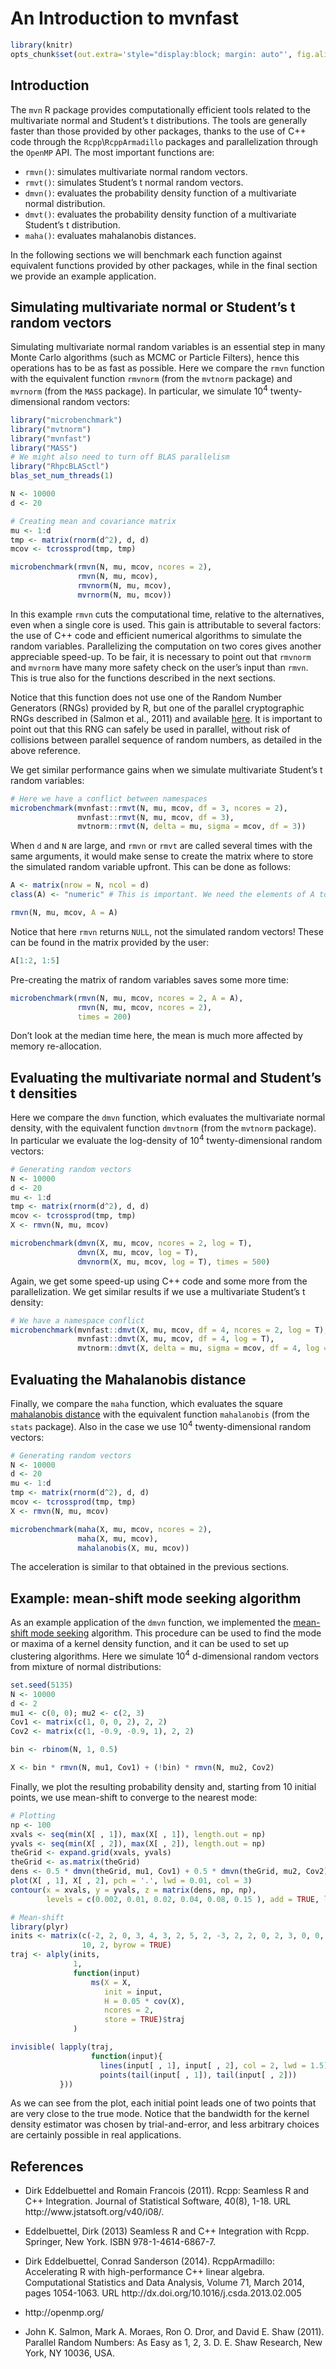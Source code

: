 
<!--
%\VignetteEngine{knitr::docco_linear}
%\VignetteIndexEntry{mvnfast_vignette}
-->
  
An Introduction to **mvnfast**
=======================================
  
```r
library(knitr)
opts_chunk$set(out.extra='style="display:block; margin: auto"', fig.align="center", tidy=FALSE)
```


Introduction
------------
  
The `mvn` R package provides computationally efficient tools related to the multivariate normal and Student's t distributions. 
The tools are generally faster than those provided by other packages, thanks to the use of C++ code through the 
`Rcpp`\\`RcppArmadillo` packages and parallelization through the `OpenMP` API. The most important functions are:

- `rmvn()`: simulates multivariate normal random vectors.
- `rmvt()`: simulates Student's t normal random vectors.
- `dmvn()`: evaluates the probability density function of a multivariate normal distribution.  
- `dmvt()`: evaluates the probability density function of a multivariate Student's t distribution.  
- `maha()`: evaluates mahalanobis distances.

In the following sections we will benchmark each function against equivalent functions provided by other packages, while in the final section we provide an example application.


Simulating multivariate normal or Student's t random vectors
----------------------------
  
Simulating multivariate normal random variables is an essential step in many Monte Carlo algorithms (such as MCMC or Particle Filters),
 hence this operations has to be as fast as possible. Here we compare the `rmvn` function with the equivalent function `rmvnorm` 
(from the `mvtnorm` package) and `mvrnorm` (from the `MASS` package). In particular, we simulate $10^4$ twenty-dimensional random vectors:
```r
library("microbenchmark")
library("mvtnorm")
library("mvnfast")
library("MASS")
# We might also need to turn off BLAS parallelism 
library("RhpcBLASctl")
blas_set_num_threads(1)
```
```r
N <- 10000
d <- 20

# Creating mean and covariance matrix
mu <- 1:d
tmp <- matrix(rnorm(d^2), d, d)
mcov <- tcrossprod(tmp, tmp)

microbenchmark(rmvn(N, mu, mcov, ncores = 2),
               rmvn(N, mu, mcov),
               rmvnorm(N, mu, mcov),
               mvrnorm(N, mu, mcov))
```

In this example `rmvn` cuts the computational time, relative to the alternatives, even when a single core is used. This gain is attributable to several factors: the use of C++ code and efficient numerical algorithms to simulate the random variables. Parallelizing the computation on two cores gives another appreciable speed-up. To be fair, it is necessary to point out that `rmvnorm` and `mvrnorm` have many more safety check on the user's input than `rmvn`. This is true also for the functions described in the next sections.

Notice that this function does not use one of the Random Number Generators (RNGs) provided by R, but one  of the parallel cryptographic RNGs described in (Salmon et al., 2011) and available [here](http://www.sitmo.com). It is important to point out that this RNG can safely be used in parallel, without risk of collisions between parallel sequence of random numbers, as detailed in the above reference.

We get similar performance gains when we simulate multivariate Student's t random variables:
```r
# Here we have a conflict between namespaces
microbenchmark(mvnfast::rmvt(N, mu, mcov, df = 3, ncores = 2),
               mvnfast::rmvt(N, mu, mcov, df = 3),
               mvtnorm::rmvt(N, delta = mu, sigma = mcov, df = 3))
```

When `d` and `N` are large, and `rmvn` or `rmvt` are called several times with the same arguments, it would make sense to create the matrix where to store the simulated random variable upfront. This can be done as follows:
```r
A <- matrix(nrow = N, ncol = d)
class(A) <- "numeric" # This is important. We need the elements of A to be of class "numeric".  

rmvn(N, mu, mcov, A = A) 
```
Notice that here `rmvn` returns `NULL`, not the simulated random vectors! These can be found in the matrix provided by the user:
```r
A[1:2, 1:5]             
```

Pre-creating the matrix of random variables saves some more time: 
```r
microbenchmark(rmvn(N, mu, mcov, ncores = 2, A = A),
               rmvn(N, mu, mcov, ncores = 2), 
               times = 200)
```
Don't look at the median time here, the mean is much more affected by memory re-allocation. 

Evaluating the multivariate normal and Student's t densities
----------------------------

Here we compare the `dmvn` function, which evaluates the multivariate normal density,  with the equivalent function `dmvtnorm` (from the `mvtnorm` package). 
In particular we evaluate the log-density of $10^4$ twenty-dimensional random vectors:
```r
# Generating random vectors 
N <- 10000
d <- 20
mu <- 1:d
tmp <- matrix(rnorm(d^2), d, d)
mcov <- tcrossprod(tmp, tmp)
X <- rmvn(N, mu, mcov)

microbenchmark(dmvn(X, mu, mcov, ncores = 2, log = T),
               dmvn(X, mu, mcov, log = T),
               dmvnorm(X, mu, mcov, log = T), times = 500)
```
Again, we get some speed-up using C++ code and some more from the parallelization. We get similar results if we use a multivariate Student's t density:
```r
# We have a namespace conflict
microbenchmark(mvnfast::dmvt(X, mu, mcov, df = 4, ncores = 2, log = T),
               mvnfast::dmvt(X, mu, mcov, df = 4, log = T),
               mvtnorm::dmvt(X, delta = mu, sigma = mcov, df = 4, log = T), times = 500)
```

Evaluating the Mahalanobis distance
----------------------------

Finally, we compare the `maha` function, which evaluates the square [mahalanobis distance](http://en.wikipedia.org/wiki/Mahalanobis_distance) with the equivalent function `mahalanobis` (from the `stats` package). 
Also in the case we use $10^4$ twenty-dimensional random vectors:
```r
# Generating random vectors 
N <- 10000
d <- 20
mu <- 1:d
tmp <- matrix(rnorm(d^2), d, d)
mcov <- tcrossprod(tmp, tmp)
X <- rmvn(N, mu, mcov)

microbenchmark(maha(X, mu, mcov, ncores = 2),
               maha(X, mu, mcov),
               mahalanobis(X, mu, mcov))
```
The acceleration is similar to that obtained in the previous sections.

Example: mean-shift mode seeking algorithm
----------------------------

As an example application of the `dmvn` function, we implemented the [mean-shift mode seeking](http://en.wikipedia.org/wiki/Mean-shift) algorithm.
This procedure can be used to find the mode or maxima of a kernel density function, and it can be used to set up
clustering algorithms. Here we simulate $10^4$ d-dimensional random vectors from mixture of normal distributions: 
```r
set.seed(5135)
N <- 10000
d <- 2
mu1 <- c(0, 0); mu2 <- c(2, 3)
Cov1 <- matrix(c(1, 0, 0, 2), 2, 2)
Cov2 <- matrix(c(1, -0.9, -0.9, 1), 2, 2)

bin <- rbinom(N, 1, 0.5)

X <- bin * rmvn(N, mu1, Cov1) + (!bin) * rmvn(N, mu2, Cov2)
```
Finally, we plot the resulting probability density and, starting from 10 initial points,  we use mean-shift to converge to the nearest mode:
```r
# Plotting
np <- 100
xvals <- seq(min(X[ , 1]), max(X[ , 1]), length.out = np)
yvals <- seq(min(X[ , 2]), max(X[ , 2]), length.out = np)
theGrid <- expand.grid(xvals, yvals) 
theGrid <- as.matrix(theGrid)
dens <- 0.5 * dmvn(theGrid, mu1, Cov1) + 0.5 * dmvn(theGrid, mu2, Cov2)
plot(X[ , 1], X[ , 2], pch = '.', lwd = 0.01, col = 3)
contour(x = xvals, y = yvals, z = matrix(dens, np, np),
        levels = c(0.002, 0.01, 0.02, 0.04, 0.08, 0.15 ), add = TRUE, lwd = 2)

# Mean-shift
library(plyr)
inits <- matrix(c(-2, 2, 0, 3, 4, 3, 2, 5, 2, -3, 2, 2, 0, 2, 3, 0, 0, -4, -2, 6), 
                10, 2, byrow = TRUE)
traj <- alply(inits,
              1,
              function(input)
                  ms(X = X, 
                     init = input, 
                     H = 0.05 * cov(X), 
                     ncores = 2, 
                     store = TRUE)$traj
              )

invisible( lapply(traj, 
                  function(input){ 
                    lines(input[ , 1], input[ , 2], col = 2, lwd = 1.5)
                    points(tail(input[ , 1]), tail(input[ , 2]))
           }))
```
As we can see from the plot, each initial point leads one of two points that are very close to the true mode. Notice that the bandwidth for the kernel density estimator was chosen by trial-and-error, and less arbitrary choices are certainly possible in real applications. 
 
References
----------------------------
  
  * Dirk Eddelbuettel and Romain Francois (2011). Rcpp: Seamless R and C++ Integration. Journal of Statistical Software, 40(8),
  1-18. URL http://www.jstatsoft.org/v40/i08/.
  
  * Eddelbuettel, Dirk (2013) Seamless R and C++ Integration with Rcpp. Springer, New York. ISBN 978-1-4614-6867-7.
  
  *  Dirk Eddelbuettel, Conrad Sanderson (2014). RcppArmadillo: Accelerating R with high-performance C++ linear algebra. Computational
  Statistics and Data Analysis, Volume 71, March 2014, pages 1054-1063. URL http://dx.doi.org/10.1016/j.csda.2013.02.005

  * http://openmp.org/
  
  * John K. Salmon, Mark A. Moraes, Ron O. Dror, and David E. Shaw (2011). Parallel Random Numbers: As Easy as 1, 2, 3.
    D. E. Shaw Research, New York, NY 10036, USA.
















